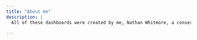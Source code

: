 ```yaml
---
title: "About me"
description: |
  All of these dashboards were created by me, Nathan Whitmore, a conservation scientist and practitioner. If you want to get in touch feel free to do so [here](https://nathanwhitmore.github.io/reproducible/contact.html). 
  
---
```

